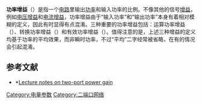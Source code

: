 '''功率增益'''（{{lang-en|'''Power gain'''}}）是指一个[[电路|电路]]里输出[[功率|功率]]和输入功率的比例。不像其他的信号[[增益|增益]]，例如[[电压增益|电压增益]]和[[电流增益|电流增益]]，功率增益由于“输入功率”和“输出功率”本身有着相对模糊的定义，因此有时显得有点混淆。三种重要的功率增益包括：运算功率增益（{{lang-en|operating power gain}}）、转换功率增益（{{lang|en|transducer power gain}}）和有效功率增益（{{lang|en|available power gain}}）。值得注意的是，上述三种增益的定义均基于功率的平均效果，而非瞬时功率，不过“平均”二字经常被省略，在有的情况会引起混淆。

== 参考文献 ==
* *[https://web.archive.org/web/20090530114217/http://rfic.eecs.berkeley.edu/~niknejad/ee142/pdf/lect4.pdf Lecture notes on two-port power gain]

[[Category:电量参数|Category:电量参数]]
[[Category:二端口网络|Category:二端口网络]]